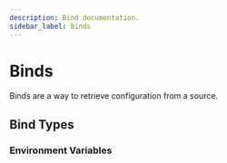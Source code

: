 ```yaml
---
description: Bind documentation.
sidebar_label: Binds
---
```


# Binds

Binds are a way to retrieve configuration from a source.

## Bind Types

### Environment Variables

